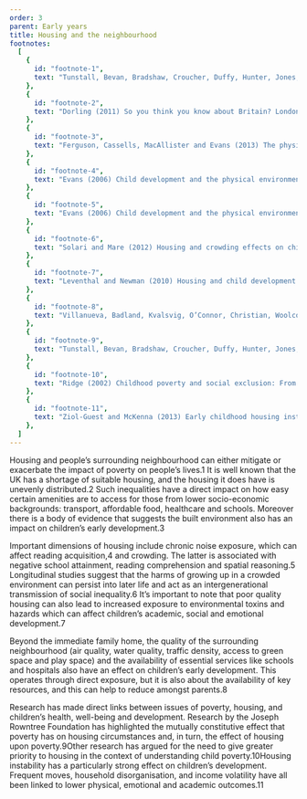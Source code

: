 ```yaml
---
order: 3
parent: Early years
title: Housing and the neighbourhood
footnotes:
  [
    {
      id: "footnote-1",
      text: "Tunstall, Bevan, Bradshaw, Croucher, Duffy, Hunter, Jones, Rugg, Wallace, and Wilcox (2013) The links between housing and poverty an evidence review. The Joseph Rowntree Foundation.",
    },
    {
      id: "footnote-2",
      text: "Dorling (2011) So you think you know about Britain? London: Constable.",
    },
    {
      id: "footnote-3",
      text: "Ferguson, Cassells, MacAllister and Evans (2013) The physical environment and child development: An international review. International Journal of Psychology.",
    },
    {
      id: "footnote-4",
      text: "Evans (2006) Child development and the physical environment. Annual review of psychology.",
    },
    {
      id: "footnote-5",
      text: "Evans (2006) Child development and the physical environment. Annual review of psychology.",
    },
    {
      id: "footnote-6",
      text: "Solari and Mare (2012) Housing and crowding effects on children’s wellbeing. Social science research.",
    },
    {
      id: "footnote-7",
      text: "Leventhal and Newman (2010) Housing and child development. Children and Youth Services.",
    },
    {
      id: "footnote-8",
      text: "Villanueva, Badland, Kvalsvig, O’Connor, Christian, Woolcock, Giles-Corti, Goldfeld (2016) Can the neighbourhood built environment make a difference in children’s development? Building the research agenda to create evidence for place-based children’s policy. Academic paediatrics.",
    },
    {
      id: "footnote-9",
      text: "Tunstall, Bevan, Bradshaw, Croucher, Duffy, Hunter, Jones, Rugg, Wallace, and Wilcox (2013) The links between housing and poverty an evidence review. The Joseph Rowntree Foundation.",
    },
    {
      id: "footnote-10",
      text: "Ridge (2002) Childhood poverty and social exclusion: From a child’s perspective. Bristol Policy Press; Ridge (2009) Living with poverty: A review of the literature on children’s and families’ experiences of poverty. Department for Work and pensions report; Ridge (2011) The everyday costs of poverty in childhood: A review of qualitative research exploring the lives and experiences of low-income children in the UK. Children & Society.",
    },
    {
      id: "footnote-11",
      text: "Ziol-Guest and McKenna (2013) Early childhood housing instability and school readiness. Child Development; Coley, Lynch, and Kull (2015) Early exposure to environmental chaos and children’s physical and mental health; Garrett-Peters, Mokrova, Vernon-Feagans, Willoughby, Pan (2016) The role of household chaos in understanding relations between early poverty and chilren’s academic achievement. Early Child Research Quarterly.",
    },
  ]
---
```



Housing and people’s surrounding neighbourhood can either mitigate or exacerbate the impact
of poverty on people’s lives.<FootnoteLink linkId="footnote-1">1</FootnoteLink> It is well 
known that the UK has a shortage of suitable housing, and the housing it does have is unevenly
 distributed.<FootnoteLink linkId="footnote-2">2</FootnoteLink> Such inequalities have a direct impact
on how easy certain amenities are to access for those from lower socio-economic backgrounds:
transport, affordable food, healthcare and schools. Moreover there is a body of evidence that
suggests the built environment also has an impact on children’s early 
development.<FootnoteLink linkId="footnote-3">3</FootnoteLink>

<ResearchImage imageName="housing-and-neighbourhood-1.jpg" />

Important dimensions of housing include chronic noise exposure, which can affect reading
acquisition,<FootnoteLink linkId="footnote-4">4</FootnoteLink> and crowding. The latter is 
associated with negative school attainment, reading comprehension and spatial 
reasoning.<FootnoteLink linkId="footnote-5">5</FootnoteLink> Longitudinal studies suggest that the harms
of growing up in a crowded environment can persist into later life and act as an intergenerational
transmission of social inequality.<FootnoteLink linkId="footnote-6">6</FootnoteLink> It’s 
important to note that poor quality housing can also lead to increased exposure to environmental 
toxins and hazards which can affect children’s academic, social and emotional 
development.<FootnoteLink linkId="footnote-7">7</FootnoteLink>

Beyond the immediate family home, the quality of the surrounding neighbourhood
(air quality, water quality, traffic density, access to green space and play space) and
the availability of essential services like schools and hospitals also have an effect on
children’s early development. This operates through direct exposure, but it is also about
the availability of key resources, and this can help to reduce amongst 
parents.<FootnoteLink linkId="footnote-8">8</FootnoteLink>

<ResearchImage imageName="housing-and-neighbourhood-2.jpg" />

Research has made direct links between issues of poverty, housing, and
children’s health, well-being and development. Research by the Joseph Rowntree
Foundation has highlighted the mutually constitutive effect that poverty has on
housing circumstances and, in turn, the effect of housing upon
poverty.<FootnoteLink linkId="footnote-9">9</FootnoteLink>Other research has
argued for the need to give greater priority to housing in the context of
understanding child poverty.<FootnoteLink
linkId="footnote-10">10</FootnoteLink>Housing instability has a particularly
strong effect on children’s development. Frequent moves, household
disorganisation, and income volatility have all been linked to lower physical,
emotional and academic outcomes.<FootnoteLink
linkId="footnote-11">11</FootnoteLink>
